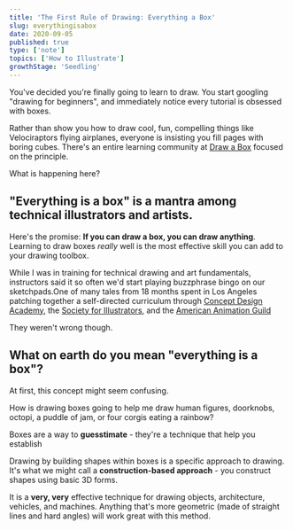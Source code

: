 ```yaml
---
title: 'The First Rule of Drawing: Everything a Box'
slug: everythingisabox
date: 2020-09-05
published: true
type: ['note']
topics: ['How to Illustrate']
growthStage: 'Seedling'
---
```


You've decided you're finally going to learn to draw. You start googling "drawing for beginners", and immediately notice every tutorial is obsessed with boxes. 

Rather than show you how to draw cool, fun, compelling things like Velociraptors flying airplanes, everyone is insisting you fill pages with boring cubes. There's an entire  learning community at [Draw a Box](https://drawabox.com/) focused on the principle.

What is happening here?

## "Everything is a box" is a mantra among technical illustrators and artists.

Here's the promise: **If you can draw a box, you can draw anything**. Learning to draw boxes _really_ well is the most effective skill you can add to your drawing toolbox.

While I was in training for technical drawing and art fundamentals, instructors said it so often we'd start playing buzzphrase bingo on our sketchpads.<Footnote idName={1}>One of many tales from 18 months spent in Los Angeles patching together a self-directed curriculum through [Concept Design Academy](http://conceptdesignacad.com/), the [Society for Illustrators](https://si-la.org/classes/), and the [American Animation Guild](https://animationguild.org/)</Footnote>

They weren't wrong though.

## What on earth do you mean "everything is a box"?

At first, this concept might seem confusing.

How is drawing boxes going to help me draw human figures, doorknobs, octopi, a puddle of jam, or four corgis eating a rainbow?

Boxes are a way to __guesstimate__ - they're a technique that help you establish 

Drawing by building shapes within boxes is a specific approach to drawing. It's what we might call a **construction-based approach** - you construct shapes using basic 3D forms.

It is a __very, very__ effective technique for drawing objects, architecture, vehicles, and machines. Anything that's more geometric (made of straight lines and hard angles) will work great with this method.

